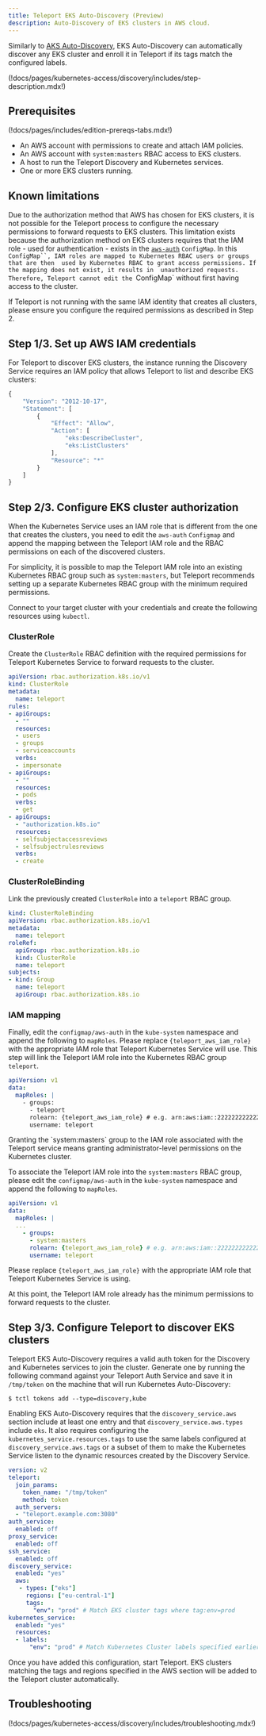 ```yaml
---
title: Teleport EKS Auto-Discovery (Preview)
description: Auto-Discovery of EKS clusters in AWS cloud.
---
```


Similarly to [AKS Auto-Discovery](./azure.mdx), EKS Auto-Discovery can automatically 
discover any EKS cluster and enroll it in Teleport if its tags match the 
configured labels. 

(!docs/pages/kubernetes-access/discovery/includes/step-description.mdx!)

## Prerequisites

(!docs/pages/includes/edition-prereqs-tabs.mdx!)

- An AWS account with permissions to create and attach IAM policies.
- An AWS account with `system:masters` RBAC access to EKS clusters.
- A host to run the Teleport Discovery and Kubernetes services.
- One or more EKS clusters running. 

## Known limitations

Due to the authorization method that AWS has chosen for EKS clusters, it is not 
possible for the Teleport process to configure the necessary permissions to forward 
requests to EKS clusters.
This limitation exists because the authorization method on EKS clusters requires that the IAM role -
used for authentication - exists in the 
[`aws-auth`](https://docs.aws.amazon.com/eks/latest/userguide/add-user-role.html) `ConfigMap`. 
In this `ConfigMap``, IAM roles are mapped to Kubernetes RBAC users or groups that are then 
used by Kubernetes RBAC to grant access permissions. If the mapping does not exist, it results in 
unauthorized requests. Therefore, Teleport cannot edit the `ConfigMap`
without first having access to the cluster.

If Teleport is not running with the same IAM identity that creates all clusters, 
please ensure you configure the required permissions as described in Step 2. 

## Step 1/3. Set up AWS IAM credentials

For Teleport to discover EKS clusters, the instance
running the Discovery Service requires an IAM policy that allows Teleport to list and 
describe EKS clusters:

```js
{
    "Version": "2012-10-17",
    "Statement": [
        {
            "Effect": "Allow",
            "Action": [
                "eks:DescribeCluster",
                "eks:ListClusters"
            ],
            "Resource": "*"
        }
    ]
}      
```

## Step 2/3. Configure EKS cluster authorization


When the Kubernetes Service uses an IAM role that is different from the one that 
creates the clusters, you need to edit the `aws-auth` `Configmap` and append the 
mapping between the Teleport IAM role and the RBAC permissions on each of the 
discovered clusters. 

For simplicity, it is possible to map the Teleport IAM role into an existing 
Kubernetes RBAC group such as `system:masters`, but Teleport recommends setting 
up a separate Kubernetes RBAC group with the minimum required permissions.

<Tabs>
  <TabItem label="Minimum RBAC permissions (recommended)" >

Connect to your target cluster with your credentials and create the following 
resources using `kubectl`.

### ClusterRole

Create the `ClusterRole` RBAC definition with the required permissions for Teleport 
Kubernetes Service to forward requests to the cluster.

```yaml
apiVersion: rbac.authorization.k8s.io/v1
kind: ClusterRole
metadata:
  name: teleport
rules:
- apiGroups:
  - ""
  resources:
  - users
  - groups
  - serviceaccounts
  verbs:
  - impersonate
- apiGroups:
  - ""
  resources:
  - pods
  verbs:
  - get
- apiGroups:
  - "authorization.k8s.io"
  resources:
  - selfsubjectaccessreviews
  - selfsubjectrulesreviews
  verbs:
  - create
```

### ClusterRoleBinding

Link the previously created `ClusterRole` into a `teleport` RBAC group.

```yaml
kind: ClusterRoleBinding
apiVersion: rbac.authorization.k8s.io/v1
metadata:
  name: teleport
roleRef:
  apiGroup: rbac.authorization.k8s.io
  kind: ClusterRole
  name: teleport
subjects:
- kind: Group
  name: teleport
  apiGroup: rbac.authorization.k8s.io
```

### IAM mapping

Finally, edit the `configmap/aws-auth` in the `kube-system` namespace and append 
the following to `mapRoles`. Please replace `{teleport_aws_iam_role}` with the 
appropriate IAM role that Teleport Kubernetes Service will use. This step will 
link the Teleport IAM role into the Kubernetes RBAC group `teleport`.

```yaml
apiVersion: v1
data:
  mapRoles: |
    - groups:
      - teleport
      rolearn: {teleport_aws_iam_role} # e.g. arn:aws:iam::222222222222:role/teleport-role
      username: teleport
```

  </TabItem>
  <TabItem label="system:masters permissions" >
    <Notice type="warning">
Granting the `system:masters` group to the IAM role associated with the Teleport 
service means granting administrator-level permissions on the Kubernetes cluster.
  </Notice>

To associate the Teleport IAM role into the `system:masters` RBAC group, 
please edit the `configmap/aws-auth` in the `kube-system` namespace and append 
the following to `mapRoles`. 

```yaml
apiVersion: v1
data:
  mapRoles: |
  ...
    - groups:
      - system:masters
      rolearn: {teleport_aws_iam_role} # e.g. arn:aws:iam::222222222222:role/teleport-role
      username: teleport
```

Please replace `{teleport_aws_iam_role}` with the appropriate IAM role that 
Teleport Kubernetes Service is using.

  </TabItem>
</Tabs>

At this point, the Teleport IAM role already has the minimum permissions 
to forward requests to the cluster. 


## Step 3/3. Configure Teleport to discover EKS clusters

Teleport EKS Auto-Discovery requires a valid auth token for the Discovery and 
Kubernetes services to join the cluster. Generate one by running the following 
command against your Teleport Auth Service and save it in `/tmp/token` on the 
machine that will run Kubernetes Auto-Discovery:

```code
$ tctl tokens add --type=discovery,kube
```

Enabling EKS Auto-Discovery requires that the `discovery_service.aws` section 
include at least one entry and that `discovery_service.aws.types` include `eks`. 
It also requires configuring the `kubernetes_service.resources.tags` to use the same 
labels configured at `discovery_service.aws.tags` or a subset of them to make 
the Kubernetes Service listen to the dynamic resources created by the Discovery 
Service.

```yaml
version: v2
teleport:
  join_params:
    token_name: "/tmp/token"
    method: token
  auth_servers:
  - "teleport.example.com:3080"
auth_service:
  enabled: off
proxy_service:
  enabled: off
ssh_service:
  enabled: off
discovery_service:
  enabled: "yes"
  aws:
   - types: ["eks"]
     regions: ["eu-central-1"]
     tags:
       "env": "prod" # Match EKS cluster tags where tag:env=prod
kubernetes_service:
  enabled: "yes"
  resources:
  - labels:
      "env": "prod" # Match Kubernetes Cluster labels specified earlier
```

Once you have added this configuration, start Teleport. EKS clusters matching the tags and regions
specified in the AWS section will be added to the Teleport cluster automatically.


## Troubleshooting

(!docs/pages/kubernetes-access/discovery/includes/troubleshooting.mdx!)